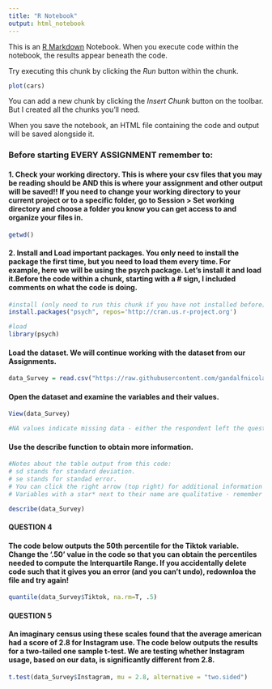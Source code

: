 ```yaml
---
title: "R Notebook"
output: html_notebook
---
```


This is an [R Markdown](http://rmarkdown.rstudio.com) Notebook. When you execute code within the notebook, the results appear beneath the code. 

Try executing this chunk by clicking the *Run* button within the chunk. 

```r
plot(cars)
```

You can add a new chunk by clicking the *Insert Chunk* button on the toolbar. But I created all the chunks you'll need.

When you save the notebook, an HTML file containing the code and output will be saved alongside it. 

### Before starting EVERY ASSIGNMENT remember to:

#### 1. Check your working directory. This is where your csv files that you may be reading should be AND this is where your assignment and other output will be saved!! If you need to change your working directory to your current project or to a specific folder, go to Session > Set working directory and choose a folder you know you can get access to and organize your files in.

```r
getwd()
```

#### 2. Install and Load important packages. You only need to install the package the first time, but you need to load them every time. For example, here we will be using the psych package. Let's install it and load it.Before the code within a chunk, starting with a # sign, I included comments on what the code is doing.

```r
#install (only need to run this chunk if you have not installed before)
install.packages("psych", repos='http://cran.us.r-project.org')
```

```r
#load
library(psych) 
```



#### Load the dataset.  We will continue working with the dataset from our Assignments.

```r
data_Survey = read.csv("https://raw.githubusercontent.com/gandalfnicolas/Stats-course-files/main/Quant%20methods%20survey%20I.csv", sep = ",", header = TRUE, na.strings=c("","NA")) 
```

#### Open the dataset and examine the variables and their values.
```r
View(data_Survey)

#NA values indicate missing data - either the respondent left the question unanswered, OR, for the LOTR variable, I recoded those who responded as "Never read/seen it" as missing data. I did this so that we retained only numerical values ranging from 1 - really dislike it to 5 - really like it. Alternatively, I could have coded "Never read/seen it" as a 3, since you would be probably be indifferent if you haven't read/seen the Lord of the Rings. But I decided to avoid making the assumption and simply coded as missing data. When analyzing your own data you need to make these kinds of decisions all the time! Just make sure you are transparent about it and provide a justification for your choice. 
```

#### Use the describe function to obtain more information. 
```r
#Notes about the table output from this code: 
# sd stands for standard deviation. 
# se stands for standad error.
# You can click the right arrow (top right) for additional information for each variable.
# Variables with a star* next to their name are qualitative - remember you should not interpret the mean, sd, median, etc. for qualitative variables.

describe(data_Survey)
```

#### QUESTION 4

#### The code below outputs the 50th percentile for the Tiktok variable. Change the '.50' value in the code so that you can obtain the percentiles needed to compute the Interquartile Range. If you accidentally delete code such that it gives you an error (and you can't undo), redownloa the file and try again!

```r
quantile(data_Survey$Tiktok, na.rm=T, .5)
```

#### QUESTION 5

#### An imaginary census using these scales found that the average american had a score of 2.8 for Instagram use. The code below outputs the results for a two-tailed one sample t-test. We are testing whether Instagram usage, based on our data, is significantly different from 2.8.

```r
t.test(data_Survey$Instagram, mu = 2.8, alternative = "two.sided")
```

